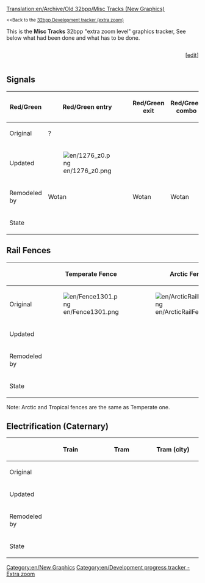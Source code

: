 [[Translation:en/Archive/Old 32bpp/Misc Tracks (New Graphics)]]


{{en/TOCleft}}
<small><<Back to the [[en/Archive/Old 32bpp/32bpp graphics development tracker (extra zoom)|32bpp Development tracker (extra zoom)]]</small>

This is the '''Misc Tracks''' 32bpp "extra zoom level" graphics tracker, See below what had been done and what has to be done.<br> 


<!-- please update the Progress bar after editing here: 
http://wiki.openttd.org/?title=Template:Progress_bar_32bpp_tracker&action=edit 
-->
<div><div style="display: table-cell; width:100%">{{en/Progress bar 32bpp tracker|misc tracks}}</div><div style="display: table-cell">[<span class="plainlinks">[http://wiki.openttd.org/?title=Template:Progress_bar_32bpp_tracker&action=edit edit]</span>]</div></div>


<onlyinclude>
==Signals==


{| border=1 style="background:#e7ebff;"
!width=150| Red/Green
!width=150| Red/Green entry
!width=150| Red/Green exit
!width=150| Red/Green combo
!width=150| Red/Green PBS
!width=150| Red/Green PBS entry
|-
!Original
| ?
|
|
|
|
|-
!Updated
| [[File:en/1276 z0.png]]
|
|
|
|
|-
!Remodeled by
|Wotan
|Wotan
|Wotan
|Wotan
|Wotan
|-
!State
{{en/Done}}
{{en/Done}}
{{en/Done}}
{{en/Done}}
{{en/Done}}
|}


==Rail Fences==
{| border=1 style="background:#e7ebff;"
!
!width=150| Temperate Fence
!width=150| Arctic Fence
!width=150| Tropical Fence
!width=150| Toyland Fence
|-
!Original
|[[File:en/Fence1301.png]]
|[[File:en/ArcticRailFence.png]]
|[[File:en/TropicalRailFence.png]]
|[[File:en/ToylandRailFence.png]]
|-
!Updated
|
|
|
|
|-
!Remodeled by
|
|
|
|
|-
!State
{{en/Done}}
{{en/Done}}
{{en/Done}}
{{en/Unclaimed}}
|}
Note: Arctic and Tropical fences are the same as Temperate one.


==Electrification (Caternary)==

{| border=1 style="background:#e7ebff;"
!
!width=150| Train
!width=150| Tram
!width=150| Tram (city)
|-
!Original
| 
|
|
|-
!Updated
|
|
|
|-
!Remodeled by
|
|
|
|-
!State
{{en/Done}}
{{en/Unclaimed}}
{{en/Unclaimed}}
|}

</onlyinclude>


{{en/Navbox Graphics Development}}

[[Category:en/New Graphics]][[Category:en/Development progress tracker - Extra zoom]]